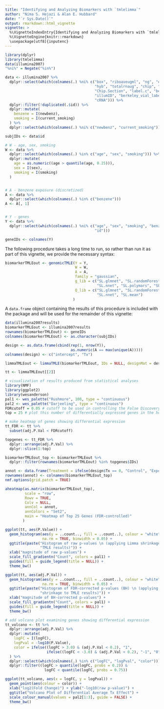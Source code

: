 ```yaml
---
title: "Identifying and Analyzing Biomarkers with `tmlelimma`"
author: "Nima S. Hejazi & Alan E. Hubbard"
date: "`r Sys.Date()`"
output: rmarkdown::html_vignette
vignette: >
  %\VignetteIndexEntry{Identifying and Analyzing Biomarkers with `tmlelimma`}
  %\VignetteEngine{knitr::rmarkdown}
  \usepackage[utf8]{inputenc}
---
```


```r
library(dplyr)
library(tmlelimma)
data(illumina2007)
"%ni%" = Negate("%in%")

data <- illumina2007 %>%
  dplyr::select(which(colnames(.) %ni% c("box", "riboaveugml", "ng", "exclude",
                                         "hyb", "totalrnaug", "chip", "Chip.Id",
                                         "Chip.Section", "label.c", "benzene",
                                         "illumID", "berkeley_vial_label",
                                         "cRNA"))) %>%
  dplyr::filter(!duplicated(.$id)) %>%
  dplyr::mutate(
    benzene = I(newbenz),
    smoking = I(current_smoking)
  ) %>%
  dplyr::select(which(colnames(.) %ni% c("newbenz", "current_smoking")))

subjIDs <- data$id
```

```r
# W - age, sex, smoking
W <- data %>%
  dplyr::select(which(colnames(.) %in% c("age", "sex", "smoking"))) %>%
  dplyr::mutate(
    age = as.numeric((age > quantile(age, 0.25))),
    sex = I(sex),
    smoking = I(smoking)
  )


# A - benzene exposure (discretized)
A <- data %>%
  dplyr::select(which(colnames(.) %in% c("benzene")))
A <- A[, 1]


# Y - genes
Y <- data %>%
  dplyr::select(which(colnames(.) %ni% c("age", "sex", "smoking", "benzene",
                                         "id")))

geneIDs <- colnames(Y)
```

The following procedure takes a long time to run, so rather than run it as part
of this vignette, we provide the necessary syntax:
```r
biomarkerTMLEout <- genomicTMLE(Y = Y,
                                W = W,
                                A = A,
                                family = "gaussian",
                                g_lib = c("SL.glmnet", "SL.randomForest",
                                          "SL.nnet", "SL.polymars", "SL.mean"),
                                Q_lib = c("SL.glmnet", "SL.randomForest",
                                          "SL.nnet", "SL.mean")
                               )
```

A `data.frame` object containing the results of this procedure is included with
the package and will be used for the remainder of this vignette:
```r
data(illumina2007results)
biomarkerTMLEout <- illumina2007results
rownames(biomarkerTMLEout) <- geneIDs
colnames(biomarkerTMLEout) <- as.character(subjIDs)
```

```r
design <- as.data.frame(cbind(rep(1, nrow(Y)),
                              as.numeric(A == max(unique(A)))))
colnames(design) <- c("intercept", "Tx")

limmaTMLEout <- limmaTMLE(biomarkerTMLEout, IDs = NULL, designMat = design)

tt <- limmaTMLEout[[2]]
```

```r
# visualization of results produced from statistical analyses
library(NMF)
library(ggplot2)
library(wesanderson)
pal1 <- wes_palette("Rushmore", 100, type = "continuous")
pal2 <- wes_palette("Darjeeling", type = "continuous")
FDRcutoff = 0.05 # cutoff to be used in controlling the False Discovery Rate
top = 25 # plot this number of differentially expressed genes in the heat map

# make heatmap of genes showing differential expression
tt_FDR <- tt %>%
  subset(adj.P.Val < FDRcutoff)

topgenes <- tt_FDR %>%
  dplyr::arrange(adj.P.Val) %>%
  dplyr::slice(1:top)

biomarkerTMLEout_top <- biomarkerTMLEout %>%
  dplyr::filter(rownames(biomarkerTMLEout) %in% topgenes$IDs)

annot <- data.frame(Treatment = ifelse(design$Tx == 0, "Control", "Exposed"))
rownames(annot) <- colnames(biomarkerTMLEout_top)
nmf.options(grid.patch = TRUE)

aheatmap(as.matrix(biomarkerTMLEout_top),
         scale = "row",
         Rowv = TRUE,
         Colv = NULL,
         annCol = annot,
         annColors = "Set2",
         main = "Heatmap of Top 25 Genes (FDR-controlled)"
        )
```

```r
ggplot(tt, aes(P.Value)) +
  geom_histogram(aes(y = ..count.., fill = ..count..), colour = "white",
                 na.rm = TRUE, binwidth = 0.05) +
  ggtitle(paste("Histogram of raw p-values \n (applying Limma shrinkage to",
                "TMLE results)")) +
  xlab("magnitude of raw p-values") +
  scale_fill_gradientn("Count", colors = pal1) +
  guides(fill = guide_legend(title = NULL)) +
  theme_bw()

ggplot(tt, aes(adj.P.Val)) +
  geom_histogram(aes(y = ..count.., fill = ..count..), colour = "white",
                 na.rm = TRUE, binwidth = 0.05) +
  ggtitle(paste("Histogram of FDR-corrected p-values (BH) \n (applying Limma",
                "shrinkage to TMLE results)")) +
  xlab("magnitude of BH-corrected p-values") +
  scale_fill_gradientn("Count", colors = pal1) +
  guides(fill = guide_legend(title = NULL)) +
  theme_bw()
```

```r
# add volcano plot examining genes showing differential expression
tt_volcano <- tt %>%
  dplyr::arrange(adj.P.Val) %>%
  dplyr::mutate(
    logFC = I(logFC),
    logPval = -log10(P.Value),
    color = ifelse((logFC > 3.0) & (adj.P.Val < 0.2), "1",
                   ifelse((logFC < -3.0) & (adj.P.Val < 0.2), "-1", "0"))
  ) %>%
  dplyr::select(which(colnames(.) %in% c("logFC", "logPval", "color"))) %>%
  dplyr::filter((logFC > quantile(logFC, probs = 0.2)) &
                  logFC < quantile(logFC, probs = 0.75))

ggplot(tt_volcano, aes(x = logFC, y = logPval)) +
  geom_point(aes(colour = color)) +
  xlab("log2(Fold Change)") + ylab("-log10(raw p-value)") +
  ggtitle("Volcano Plot of Differential Average Tx Effect") +
  scale_colour_manual(values = pal2[1:3], guide = FALSE) +
  theme_bw()
```
